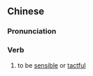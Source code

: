==Chinese==
{{zh-forms|s=识相}}

===Pronunciation===
{{zh-pron
|m=識xiàng
|c=sik1 soeng3
|mn=qz:siak-siòng/xm:sek-siòng/zz:sit-siàng
|cat=v
}}

===Verb===
{{zh-verb}}

# {{lb|zh|dialect}} to be [[sensible]] or [[tactful]]